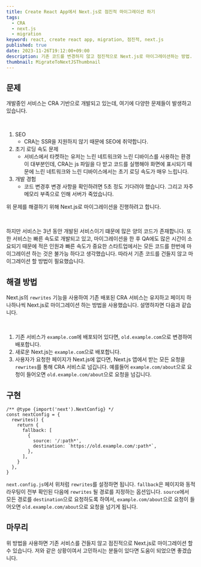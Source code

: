 ```yaml
---
title: Create React App에서 Next.js로 점진적 마이그레이션 하기
tags:
  - CRA
  - next.js
  - migration
keyword: react, create react app, migration, 점진적, next.js
published: true
date: 2023-11-26T19:12:00+09:00
description: 기존 코드를 변경하지 않고 점진적으로 Next.js로 마이그레이션하는 방법.
thumbnail: MigrateToNextJSThumbnail
---
```


## 문제

개발중인 서비스는 CRA 기반으로 개발되고 있는데, 여기에 다양한 문제들이 발생하고 있습니다.

<br />

1. SEO
   - CRA는 SSR을 지원하지 않기 때문에 SEO에 취약합니다.
2. 초기 로딩 속도 문제
   - 서비스에서 타켓하는 유저는 느린 네트워크와 느린 디바이스를 사용하는 환경이 대부분인데, CRA는 js 파일을 다 받고 코드를 실행해야 화면에 표시되기 때문에 느린 네트워크와 느린 디바이스에서는 초기 로딩 속도가 매우 느립니다.
3. 개발 경험
   - 코드 변경후 변경 사항을 확인하려면 5초 정도 기다려야 했습니다. 그리고 자주 메모리 부족으로 인해 서버가 죽었습니다.

위 문제를 해결하기 위해 Next.js로 마이그레이션을 진행하려고 합니다.

<br />

하지만 서비스는 3년 동안 개발된 서비스이기 떄문에 많은 양의 코드가 존재합니다. 또한 서비스는 빠른 속도로 개발되고 있고, 마이그레이션을 한 후 QA에도 많은 시간이 소요되기 때문에 적은 인원과 빠른 속도가 중요한 스타트업에서는 모든 코드를 한번에 마이그레이션 하는 것은 불가능 하다고 생각했습니다. 따라서 기존 코드를 건들지 않고 마이그레이션 할 방법이 필요했습니다.

## 해결 방법

Next.js의 `rewrites` 기능을 사용하여 기존 배포된 CRA 서비스는 유지하고 페이지 하나하나씩 Next.js로 마이그레이션 하는 방법을 사용했습니다. 설명하자면 다음과 같습니다.

<br />

1. 기존 서비스가 `example.com`에 배포되어 있다면, `old.example.com`으로 변경하여 배포합니다.
2. 새로운 Next.js는 `example.com`으로 배포합니다.
3. 사용자가 요청한 페이지가 Next.js에 없다면, Next.js 앱에서 받는 모든 요청을 `rewrites`를 통해 CRA 서비스로 넘깁니다. 예를들어 `example.com/about`으로 요청이 들어오면 `old.example.com/about`으로 요청을 넘깁니다.

## 구현

```tsx showLineNumbers="true" path="next.config.js"
/** @type {import('next').NextConfig} */
const nextConfig = {
  rewrites() {
    return {
      fallback: [
        {
          source: '/:path*',
          destination: `https://old.example.com/:path*`,
        },
      ],
    }
  },
}
```

`next.config.js`에서 위처럼 `rewrites`를 설정하면 됩니다. `fallback`은 페이지와 동적 라우팅이 전부 확인된 다음에 `rewrites` 될 경로를 지정하는 옵션입니다. `source`에서 모든 경로를 `destination`으로 요청하도록 하여서, `example.com/about`으로 요청이 들어오면 `old.example.com/about`으로 요청을 넘기게 됩니다.

## 마무리

위 방법을 사용하면 기존 서비스를 건들지 않고 점진적으로 Next.js로 마이그레이션 할 수 있습니다. 저와 같은 상황이여서 고민하시는 분들이 있다면 도움이 되었으면 좋겠습니다.
